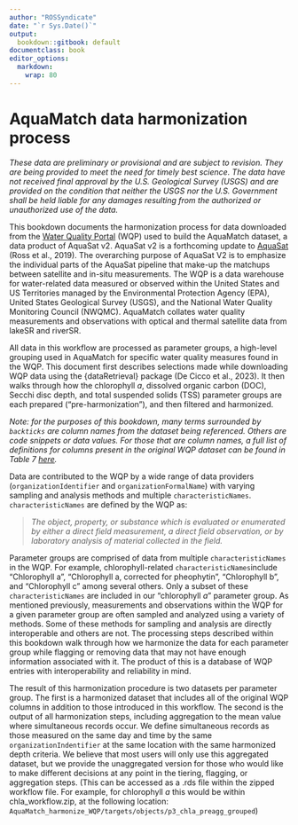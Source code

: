 ```yaml
---
author: "ROSSyndicate"
date: "`r Sys.Date()`"
output:
  bookdown::gitbook: default
documentclass: book
editor_options: 
  markdown: 
    wrap: 80
---
```


# AquaMatch data harmonization process

*These data are preliminary or provisional and are subject to revision. They are being provided to meet the need for timely best science. The data have not received final approval by the U.S. Geological Survey (USGS) and are provided on the condition that neither the USGS nor the U.S. Government shall be held liable for any damages resulting from the authorized or unauthorized use of the data.*

This bookdown documents the harmonization process for data downloaded from the [Water Quality Portal](https://www.waterqualitydata.us/wqp_description/) (WQP) used to build the AquaMatch dataset, a data product of AquaSat v2. AquaSat v2 is a forthcoming update to [AquaSat](https://agupubs.onlinelibrary.wiley.com/doi/10.1029/2019WR024883) (Ross et al., 2019). The overarching purpose of AquaSat V2 is to emphasize the individual parts of the AquaSat pipeline that make-up the matchups between satellite and in-situ measurements. The WQP is a data warehouse for water-related data measured or observed within the United States and US Territories managed by the Environmental Protection Agency (EPA), United States Geological Survey (USGS), and the National Water Quality Monitoring Council (NWQMC). AquaMatch collates water quality measurements and observations with optical and thermal satellite data from lakeSR and riverSR.

All data in this workflow are processed as parameter groups, a high-level grouping used in AquaMatch for specific water quality measures found in the WQP. This document first describes selections made while downloading WQP data using the {dataRetrieval} package (De Cicco et al., 2023). It then walks through how the chlorophyll *a*, dissolved organic carbon (DOC), Secchi disc depth, and total suspended solids (TSS) parameter groups are each prepared ("pre-harmonization"), and then filtered and harmonized.

*Note: for the purposes of this bookdown, many terms surrounded by `backticks` are column names from the dataset being referenced. Others are code snippets or data values. For those that are column names, a full list of definitions for columns present in the original WQP dataset can be found in Table 7 [here](https://www.waterqualitydata.us/portal_userguide/).*

Data are contributed to the WQP by a wide range of data providers (`organizationIdentifier` and `organizationFormalName`) with varying sampling and analysis methods and multiple `characteristicNames`. `characteristicNames` are defined by the WQP as:

> *The object, property, or substance which is evaluated or enumerated by either
> a direct field measurement, a direct field observation, or by laboratory
> analysis of material collected in the field.*

Parameter groups are comprised of data from multiple `characteristicNames` in the WQP. For example, chlorophyll-related `characteristicNames`include "Chlorophyll a", "Chlorophyll a, corrected for pheophytin", "Chlorophyll b", and "Chlorophyll c" among several others. Only a subset of these `characteristicNames` are included in our "chlorophyll *a*" parameter group. As mentioned previously, measurements and observations within the WQP for a given parameter group are often sampled and analyzed using a variety of methods. Some of these methods for sampling and analysis are directly interoperable and others are not. The processing steps described within this bookdown walk through how we harmonize the data for each parameter group while flagging or removing data that may not have enough information associated with it. The product of this is a database of WQP entries with interoperability and reliability in mind.

The result of this harmonization procedure is two datasets per parameter group. The first is a harmonized dataset that includes all of the original WQP columns in addition to those introduced in this workflow. The second is the output of all harmonization steps, including aggregation to the mean value where simultaneous records occur. We define simultaneous records as those measured on the same day and time by the same `organizationIndentifier` at the same location with the same harmonized depth criteria. We believe that most users will only use this aggregated dataset, but we provide the unaggregated version for those who would like to make different decisions at any point in the tiering, flagging, or aggregation steps. (This can be accessed as a .rds file within the zipped workflow file. For example, for chlorophyll *a* this would be within chla_workflow.zip, at the following location: `AquaMatch_harmonize_WQP/targets/objects/p3_chla_preagg_grouped`)
